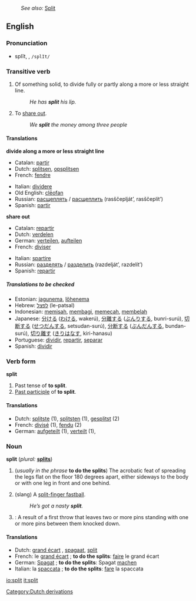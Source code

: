 :''See also:'' [[Split]]
{{wikipedia}}
==English==

===Pronunciation===
*splĭt, {{IPAchar|/splɪt/}}, <tt>/splIt/</tt>

===Transitive verb===
{{en-infl-irreg|split|splits|splitting|split|split}}

# Of something solid, to divide fully or partly along a more or less straight line.
#:''He has '''split''' his lip.''
# To [[share out]].
#:''We '''split''' the money among three people''

====Translations====
'''divide along a more or less straight line'''
{{top}}
*Catalan: [[partir]]
*Dutch: [[splitsen]], [[opsplitsen]]
*French: [[fendre]]
{{mid}}
*Italian: [[dividere]]
*Old English: [[cleofan|clēofan]]
*Russian: [[расщеплять]] / [[расщеплить]] (rasščeplját’, rasščeplít’)
*Spanish: [[partir]]
{{bottom}}

'''share out'''
{{top}}
*Catalan: [[repartir]]
*Dutch: [[verdelen]]
*German: [[verteilen]], [[aufteilen]]
*French: [[diviser]]
{{mid}}
*Italian: [[spartire]]
*Russian: [[разделять]] / [[разделить]] (razdelját’, razdelít’)
*Spanish: [[repartir]]
{{bottom}}

=====Translations to be checked=====
<!--Remove this section once all of the translations below have been moved into the tables above.-->
{{checktrans}}

*Estonian: [[jagunema]], [[lõhenema]]
*Hebrew: [[לפצל]] (le-patsal)
*Indonesian: [[pisah|memisah]], [[bagi|membagi]], [[pecah|memecah]], [[belah|membelah]]
*Japanese: [[分ける]] ([[わける]], wakerú), [[分離]]する ([[ぶんり]]する, bunri-surú), [[切断]]する ([[せつだん]]する, setsudan-surú), [[分断]]する ([[ぶんだん]]する, bundan-surú), [[切り離す]] ([[きりはなす]], kiri-hanasu)
*Portuguese: [[dividir]], [[repartir]], [[separar]]
*Spanish: [[dividir]]

===Verb form===
'''split'''
# Past tense of '''to split'''.
# [[Past participle]] of '''to split'''.

====Translations====
*Dutch: [[splitste]] (1), [[splitsten]] (1), [[gesplitst]] (2)
*French: [[divisé]] (1), [[fendu]] (2)
*German: [[aufgeteilt]] (1), [[verteilt]] (1),

===Noun===
'''split''' (''plural:'' '''[[splits]]''')

# (''usually in the phrase'' '''to do the splits''') The acrobatic feat of spreading the legs flat on the floor 180 degrees apart, either sideways to the body or with one leg in front and one behind.
# {{baseball}} (slang) A [[split-finger fastball]].
#: ''He’s got a nasty '''split'''.''
# {{cattag|Bowling}}: A result of a first throw that leaves two or more pins standing with one or more pins between them knocked down.

====Translations====
*Dutch: [[grand écart]] {{m}}, [[spagaat]], [[split]] {{m}}
*French: le [[grand écart]] {{m}}; '''to do the splits''': [[faire]] le grand écart
*German: [[Spagat]] {{n}}; '''to do the splits''': Spagat [[machen]]
*Italian: la [[spaccata]] {{f}}; '''to do the splits''': [[fare]] la spaccata

[[Category:Dutch derivations]]

[[io:split]]
[[it:split]]